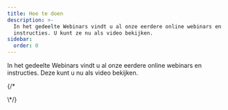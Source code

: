 ```yaml
---
title: Hoe te doen
description: >-
  In het gedeelte Webinars vindt u al onze eerdere online webinars en
  instructies. U kunt ze nu als video bekijken.
sidebar:
  order: 0
---
```


In het gedeelte Webinars vindt u al onze eerdere online webinars en instructies. Deze kunt u nu als video bekijken.

<CloudinaryImage width="700" height="525" resize="scale" quality="best" alt="Binnenkort beschikbaar" src="academy/webinars" errorImage="noimage_opaque_nyrtl0.png" />


{/\*<LinkCard title="Ontdek geweldige aanbiedingen" description="The guide gives you some tips on how to search for things to sell on Wink." href="/guides/discover-great-deals/" />


<LinkCard title="De knop NU BOEKEN" description="This guide steps hotels through how to do the simplest integration with Wink with a 'Book Now' button." href="/guides/the-book-now-button/" />


<LinkCard title="Inzicht voor dummies" description="This guides shows you how to use analytics effectively from the perspective of a supplier and an affiliate." href="/guides/insight-for-dummies/" />


<LinkCard title="Integratie met TripPay" description="The guide gives you step-by-step instructions on how to do a full integration with TripPay as a travel company wishing to outsource the payment process." href="/guides/integrating-with-trip-pay/" />
\*/}

